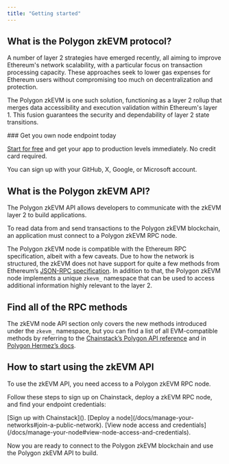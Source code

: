 ---
title: "Getting started"
---

## What is the Polygon zkEVM protocol?

A number of layer 2 strategies have emerged recently, all aiming to improve Ethereum's network scalability, with a particular focus on transaction processing capacity. These approaches seek to lower gas expenses for Ethereum users without compromising too much on decentralization and protection.

The Polygon zkEVM is one such solution, functioning as a layer 2 rollup that merges data accessibility and execution validation within Ethereum's layer 1. This fusion guarantees the security and dependability of layer 2 state transitions.

<Check>
  ### Get you own node endpoint today

  [Start for free](https://console.chainstack.com/) and get your app to production levels immediately. No credit card required.

  You can sign up with your GitHub, X, Google, or Microsoft account.
</Check>

## What is the Polygon zkEVM API?

The Polygon zkEVM API allows developers to communicate with the zkEVM layer 2 to build applications.

To read data from and send transactions to the Polygon zkEVM blockchain, an application must connect to a Polygon zkEVM RPC node.

The Polygon zkEVM node is compatible with the Ethereum RPC specification, albeit with a few caveats. Due to how the network is structured, the zkEVM does not have support for quite a few methods from Ethereum’s [JSON-RPC specification](https://ethereum.github.io/execution-apis/api-documentation/). In addition to that, the Polygon zkEVM node implements a unique `zkevm_` namespace that can be used to access additional information highly relevant to the layer 2.

## Find all of the RPC methods

The zkEVM node API section only covers the new methods introduced under the `zkevm_` namespace, but you can find a list of all EVM-compatible methods by referring to the [Chainstack’s Polygon API reference](/reference/polygon-getting-started) and in [Polygon Hermez’s docs](https://github.com/0xPolygonHermez/zkevm-node/blob/develop/docs/json-rpc-endpoints.md).

## How to start using the zkEVM API

To use the zkEVM API, you need access to a Polygon zkEVM RPC node.

Follow these steps to sign up on Chainstack, deploy a zkEVM RPC node, and find your endpoint credentials:

<Steps>
<Step>
[Sign up with Chainstack]().
</Step>
<Step>
[Deploy a node](/docs/manage-your-networks#join-a-public-network).
</Step>
<Step>
[View node access and credentials](/docs/manage-your-node#view-node-access-and-credentials).
</Step>
</Steps>

Now you are ready to connect to the Polygon zkEVM blockchain and use the Polygon zkEVM API to build.
